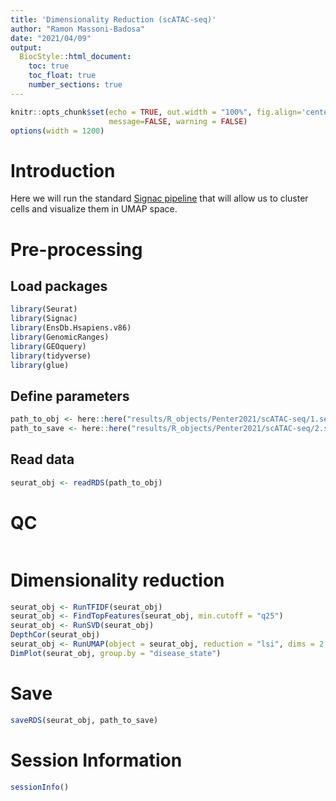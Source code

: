 ```yaml
---
title: 'Dimensionality Reduction (scATAC-seq)'
author: "Ramon Massoni-Badosa"
date: "2021/04/09"
output: 
  BiocStyle::html_document:
    toc: true
    toc_float: true
    number_sections: true
---
```


```r
knitr::opts_chunk$set(echo = TRUE, out.width = "100%", fig.align='center', 
                      message=FALSE, warning = FALSE)
options(width = 1200)
```


# Introduction

Here we will run the standard [Signac pipeline](https://satijalab.org/signac/articles/pbmc_vignette.html) that will allow us to cluster cells and visualize them in UMAP space.


# Pre-processing

## Load packages

```r
library(Seurat)
library(Signac)
library(EnsDb.Hsapiens.v86)
library(GenomicRanges)
library(GEOquery)
library(tidyverse)
library(glue)
```


## Define parameters

```r
path_to_obj <- here::here("results/R_objects/Penter2021/scATAC-seq/1.seurat_obj_init_Penter2021_atac.rds")
path_to_save <- here::here("results/R_objects/Penter2021/scATAC-seq/2.seurat_obj_dimred_Penter2021_atac.rds")
```


## Read data

```r
seurat_obj <- readRDS(path_to_obj)
```


# QC

```r

```


# Dimensionality reduction

```r
seurat_obj <- RunTFIDF(seurat_obj)
seurat_obj <- FindTopFeatures(seurat_obj, min.cutoff = "q25")
seurat_obj <- RunSVD(seurat_obj)
DepthCor(seurat_obj)
seurat_obj <- RunUMAP(object = seurat_obj, reduction = "lsi", dims = 2:30)
DimPlot(seurat_obj, group.by = "disease_state")
```


# Save

```r
saveRDS(seurat_obj, path_to_save)
```


# Session Information

```r
sessionInfo()
```

